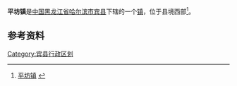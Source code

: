 {{中国乡级行政区
| 行政区全称 = 平坊镇
| 上级行政区 = [[黑龙江省|黑龙江省]][[哈尔滨市|哈尔滨市]][[宾县|宾县]]
| 行政区类别 = [[镇|镇]]
| LowerDivisions = 8个村委会
| 行政区划代码 = 230125110
| 总面积 = 111.9平方公里
| 户籍人口 = 1.4万
| 常住人口 = 
| 行政区划 = 
| 官方网站 =
| 邮政编码 =150000
| 毗邻行政区 =
}}

'''平坊镇'''是[[中国|中国]][[黑龙江省|黑龙江省]][[哈尔滨市|哈尔滨市]][[宾县|宾县]]下辖的一个[[镇|镇]]，位于县境西部<ref>[http://www.chinaquhua.cn/heilongjiang/binxian.html 平坊镇] {{webarchive|url=https://web.archive.org/web/20111128150852/http://www.chinaquhua.cn/heilongjiang/binxian.html |date=2011-11-28 }}</ref>。

==参考资料==
{{reflist}}

{{宾县行政区划}}

[[Category:宾县行政区划|Category:宾县行政区划]]